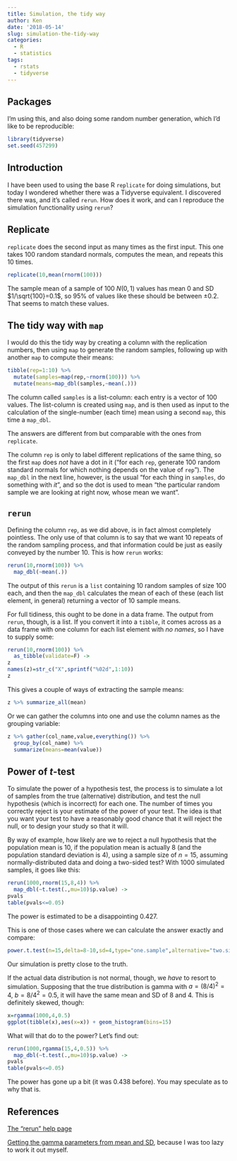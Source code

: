 ```yaml
---
title: Simulation, the tidy way
author: Ken
date: '2018-05-14'
slug: simulation-the-tidy-way
categories:
  - R
  - statistics
tags:
  - rstats 
  - tidyverse
---
```



## Packages

I'm using this, and also doing some random number generation, which I'd like to be reproducible:

```r
library(tidyverse)
set.seed(457299)
```

## Introduction 

I have been used to using the base R `replicate` for doing simulations, but today I wondered whether there was a Tidyverse equivalent. I discovered there was, and it's called `rerun`. How does it work, and can I reproduce the simulation functionality using `rerun`?

## Replicate

`replicate` does the second input as many times as the first input.
This one takes 100 random standard normals, computes the mean, and repeats this 10 times. 

```r
replicate(10,mean(rnorm(100)))
```

The sample mean of a sample of 100 $N(0,1)$ values has mean 0 and SD $1/\sqrt{100}=0.1$, so 95\% of values like these should be between $\pm 0.2$. That seems to match these values.

## The tidy way with `map`

I would do this the tidy way by creating a column with the replication numbers, then using `map` to generate the random samples, following up with another `map` to compute their means:

```r
tibble(rep=1:10) %>% 
  mutate(samples=map(rep,~rnorm(100))) %>% 
  mutate(means=map_dbl(samples,~mean(.)))
```

The column called `samples` is a list-column: each entry is a vector of 100 values. The list-column is created using `map`, and is then used as input to the calculation of the single-number (each time) mean using a second `map`, this time a `map_dbl`.

The answers are different from but comparable with the ones from `replicate`.

The column `rep` is only to label different replications of the same thing, so the first `map` does *not* have a dot in it ("for each `rep`, generate 100 random standard normals for which nothing depends on the value of `rep`"). The `map_dbl` in the next line, however, is the usual "for each thing in `samples`, do something with *it*", and so the dot is used to mean "the particular random sample we are looking at right now, whose mean we want".

## `rerun`

Defining the column `rep`, as we did above, is in fact almost completely pointless. The only use of that column is to say that we want 10 repeats of the random sampling process, and that information could be just as easily conveyed by the number 10. This is how `rerun` works:

```r
rerun(10,rnorm(100)) %>% 
  map_dbl(~mean(.))
```

The output of this `rerun` is a `list` containing 10 random samples of size 100 each, and then the `map_dbl` calculates the mean of each of these (each list element, in general) returning a vector of 10 sample means. 

For full tidiness, this ought to be done in a data frame. The output from `rerun`, though, is a list. If you convert it into a `tibble`, it comes across as a data frame with one column for each list element with *no names*, so I have to supply some:

```r
rerun(10,rnorm(100)) %>% 
  as_tibble(validate=F) -> 
z
names(z)=str_c("X",sprintf("%02d",1:10))
z
```

This gives a couple of ways of extracting the sample means:

```r
z %>% summarize_all(mean)
```

Or we can gather the columns into one and use the column names as the grouping variable:

```r
z %>% gather(col_name,value,everything()) %>% 
  group_by(col_name) %>% 
  summarize(means=mean(value))
```


## Power of $t$-test
 
To simulate the power of a hypothesis test, the process is to simulate a lot of samples from the true (alternative) distribution, and test the null hypothesis (which is incorrect) for each one. The number of times you correctly reject is your estimate of the power of your test. The idea is that you want your test to have a reasonably good chance that it will reject the null, or to design your study so that it will.

By way of example, how likely are we to reject a null hypothesis that the population mean is 10, if the population mean is actually 8 (and the population standard deviation is 4), using a sample size of $n=15$, assuming normally-distributed data and doing a two-sided test? With 1000 simulated samples, it goes like this:

```r
rerun(1000,rnorm(15,8,4)) %>% 
  map_dbl(~t.test(.,mu=10)$p.value) -> 
pvals
table(pvals<=0.05)
```

The power is estimated to be a disappointing 0.427.

This is one of those cases where we can calculate the answer exactly and compare:

```r
power.t.test(n=15,delta=8-10,sd=4,type="one.sample",alternative="two.sided")
```

Our simulation is pretty close to the truth. 

If the actual data distribution is not normal, though, we *have* to resort to simulation. Supposing that the true distribution is gamma with $a=(8/4)^2=4$, $b=8/4^2=0.5$, it will have the same mean and SD of 8 and 4. This is definitely skewed, though:

```r
x=rgamma(1000,4,0.5)
ggplot(tibble(x),aes(x=x)) + geom_histogram(bins=15)
```

What will that do to the power? Let's find out:

```r
rerun(1000,rgamma(15,4,0.5)) %>% 
  map_dbl(~t.test(.,mu=10)$p.value) -> 
pvals
table(pvals<=0.05)
```

The power has gone up a bit (it was 0.438 before). You may speculate as to why that is.

## References

[The "rerun" help page](https://purrr.tidyverse.org/reference/rerun.html)

[Getting the gamma parameters from mean and  SD](https://math.stackexchange.com/questions/1810257/gamma-functions-mean-and-standard-deviation-through-shape-and-rate), because I was too lazy to work it out myself.
